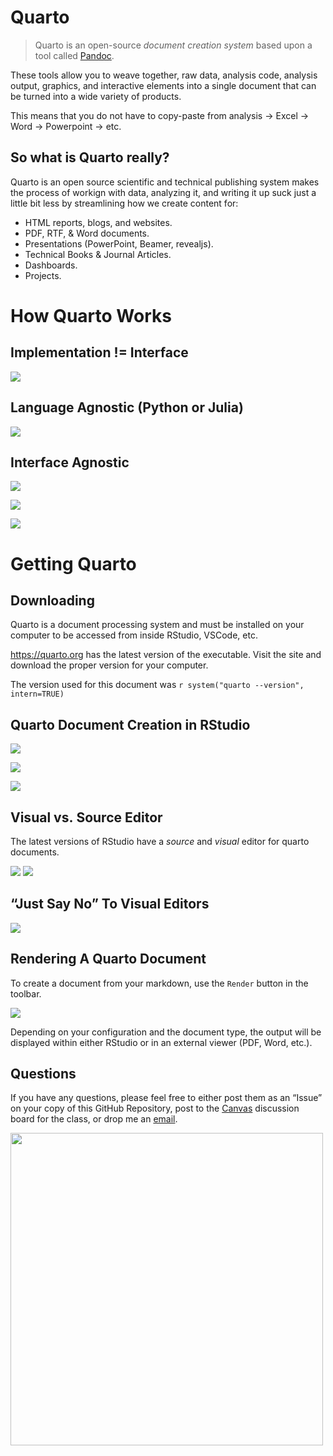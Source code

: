 # Quarto

> Quarto is an open-source *document creation system* based upon a tool called [Pandoc](https://pandoc.org/).

::: {.fragment .fade-in}
These tools allow you to weave together, raw data, analysis code, analysis output, graphics, and interactive elements into a single document that can be turned into a wide variety of products.
:::

::: {.fragment .fade-in}
This means that you do not have to copy-paste from analysis -\> Excel -\> Word -\> Powerpoint -\> etc.
:::

## So what is Quarto really?

Quarto is an open source scientific and technical publishing system makes the process of workign with data, analyzing it, and writing it up suck just a little bit less by streamlining how we create content for:

-   HTML reports, blogs, and websites.
-   PDF, RTF, & Word documents.
-   Presentations (PowerPoint, Beamer, revealjs).
-   Technical Books & Journal Articles.
-   Dashboards.
-   Projects.

# How Quarto Works {background-color="black" background-image="media/contour.png" background-size="initial" background-position="right"}

## Implementation != Interface

![](media/qmd-knitr.png)

## Language Agnostic (Python or Julia)

![](media/qmd-jupyter.png)

## Interface Agnostic

::: r-stack
![](media/rstudio-preview.png){.fragment}

![](media/jupyterlab-preview.png){.fragment}

![](media/python-vscode.png){.fragment}
:::

# Getting Quarto {background-color="black" background-image="media/contour.png" background-size="initial" background-position="right"}

## Downloading

Quarto is a document processing system and must be installed on your computer to be accessed from inside RStudio, VSCode, etc.

[https://quarto.org](https://quarto.org/) has the latest version of the executable. Visit the site and download the proper version for your computer.

 

::: callout-note
The version used for this document was `r system("quarto --version", intern=TRUE)`
:::

## Quarto Document Creation in RStudio

::: r-stack
![](media/qmd_doc.png){.fragment}

![](media/qmd_presentation.png){.fragment}

![](media/qmd_interactive.png){.fragment}
:::

## Visual vs. Source Editor

The latest versions of RStudio have a *source* and *visual* editor for quarto documents.

![](media/source.png)
![](media/visual.png)

## "Just Say No" To Visual Editors {background-color="black"}

![](media/dyer-no.jpg){fig-align="center"}


## Rendering A Quarto Document

To create a document from your markdown, use the `Render` button in the toolbar.  

![](media/render.png)

:::{.fragment .fade-in}
Depending on your configuration and the document type, the output will be displayed within either RStudio or in an external viewer (PDF, Word, etc.).
:::

## Questions

::: {layout-ncol="2"}
If you have any questions, please feel free to either post them as an "Issue" on your copy of this GitHub Repository, post to the [Canvas](https://canvas.vcu.edu) discussion board for the class, or drop me an [email](mailto://rjdyer@vcu.edu).

![](media/peter_sellers.gif){.middle fig-alt="Peter Sellers looking bored" fig-align="center" width="500"}
:::
